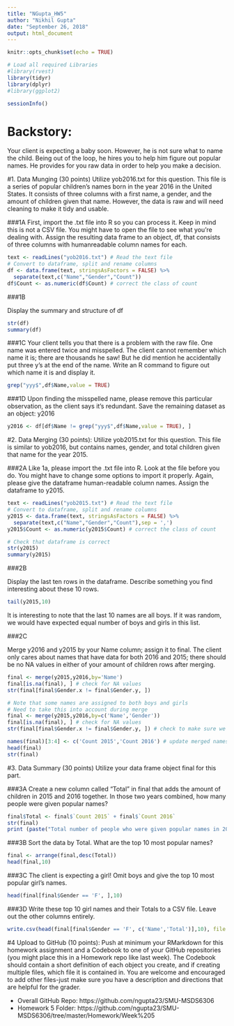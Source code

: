 ```yaml
---
title: "NGupta_HW5"
author: "Nikhil Gupta"
date: "September 26, 2018"
output: html_document
---
```


```r
knitr::opts_chunk$set(echo = TRUE)
```

```r
# Load all required Libraries
#library(rvest)
library(tidyr)
library(dplyr)
#library(ggplot2)
```

```r
sessionInfo()
```


# Backstory: 
Your client is expecting a baby soon. However, he is not sure what to name the child. Being out of the loop, he hires you to help him figure out popular names. He provides for you raw data in order to help you make a decision.

#1. Data Munging (30 points)
Utilize yob2016.txt for this question. This file is a series of popular children's names born in the year 2016 in the United States. It consists of three columns with a first name, a gender, and the amount of children given that name. However, the data is raw and will need cleaning to make it tidy and usable.

###1A
First, import the .txt file into R so you can process it. Keep in mind this is not a CSV file. You might have to open the file to see what you're dealing with. Assign the resulting data frame to an object, df, that consists of three columns with humanreadable column names for each.

```r
text <- readLines("yob2016.txt") # Read the text file
# Convert to dataframe, split and rename columns
df <- data.frame(text, stringsAsFactors = FALSE) %>% 
  separate(text,c("Name","Gender","Count"))
df$Count <- as.numeric(df$Count) # correct the class of count
```


###1B

Display the summary and structure of df

```r
str(df)
summary(df)
```

###1C
Your client tells you that there is a problem with the raw file. One name was entered
twice and misspelled. The client cannot remember which name it is; there are
thousands he saw! But he did mention he accidentally put three y's at the end of the
name. Write an R command to figure out which name it is and display it.

```r
grep("yyy$",df$Name,value = TRUE)
```

###1D
Upon finding the misspelled name, please remove this particular observation, as the
client says it's redundant. Save the remaining dataset as an object: y2016

```r
y2016 <- df[df$Name != grep("yyy$",df$Name,value = TRUE), ]
```


#2. Data Merging (30 points): 
Utilize yob2015.txt for this question. This file is similar to
yob2016, but contains names, gender, and total children given that name for the year
2015.

###2A
Like 1a, please import the .txt file into R. Look at the file before you do. You might
have to change some options to import it properly. Again, please give the dataframe
human-readable column names. Assign the dataframe to y2015.

```r
text <- readLines("yob2015.txt") # Read the text file
# Convert to dataframe, split and rename columns
y2015 <- data.frame(text, stringsAsFactors = FALSE) %>% 
  separate(text,c("Name","Gender","Count"),sep = ',')
y2015$Count <- as.numeric(y2015$Count) # correct the class of count

# Check that dataframe is correct
str(y2015)
summary(y2015)


```

###2B

Display the last ten rows in the dataframe. Describe something you find interesting
about these 10 rows.

```r
tail(y2015,10)
```

It is interesting to note that the last 10 names are all boys. If it was random, we would have expected equal number of boys and girls in this list.

###2C

Merge y2016 and y2015 by your Name column; assign it to final. The client only
cares about names that have data for both 2016 and 2015; there should be no NA
values in either of your amount of children rows after merging.

```r
final <- merge(y2015,y2016,by='Name')
final[is.na(final), ] # check for NA values
str(final[final$Gender.x != final$Gender.y, ])

# Note that some names are assigned to both boys and girls
# Need to take this into account during merge
final <- merge(y2015,y2016,by=c('Name','Gender'))
final[is.na(final), ] # check for NA values
str(final[final$Gender.x != final$Gender.y, ]) # check to make sure we dont have both Male and FEMALE in same row

names(final)[3:4] <- c('Count 2015','Count 2016') # update merged names
head(final)
str(final)
```

#3. Data Summary (30 points)
Utilize your data frame object final for this part.

###3A
Create a new column called "Total" in final that adds the amount of children in 2015
and 2016 together. In those two years combined, how many people were given
popular names?

```r
final$Total <- final$`Count 2015` + final$`Count 2016`
str(final)
print (paste("Total number of people who were given popular names in 2015 and 2016: ",sum(final$Total)))
```


###3B
Sort the data by Total. What are the top 10 most popular names?

```r
final <- arrange(final,desc(Total))
head(final,10)
```


###3C
The client is expecting a girl! Omit boys and give the top 10 most popular girl's names.

```r
head(final[final$Gender == 'F', ],10)
```


###3D
Write these top 10 girl names and their Totals to a CSV file. Leave out the other
columns entirely.

```r
write.csv(head(final[final$Gender == 'F', c('Name','Total')],10), file = 'Top10Girls.csv', row.names = FALSE)
```



#4 Upload to GitHub (10 points): 
Push at minimum your RMarkdown for this homework assignment and a Codebook to one of your GitHub repositories (you might place this in a Homework repo like last week). The Codebook should contain a short definition of each object you create, and if creating multiple files, which file it is contained in. You are welcome and encouraged to add other files-just make sure you have a description and directions that are helpful for the grader.

* Overall GitHub Repo: https://github.com/ngupta23/SMU-MSDS6306
* Homework 5 Folder: https://github.com/ngupta23/SMU-MSDS6306/tree/master/Homework/Week%205


